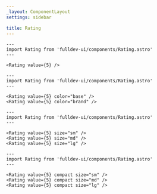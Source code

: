 ```yaml
---
_layout: ComponentLayout
settings: sidebar

title: Rating
---
```


```astro live
---
import Rating from 'fulldev-ui/components/Rating.astro'
---

<Rating value={5} />
```

```astro live
---
import Rating from 'fulldev-ui/components/Rating.astro'
---

<Rating value={5} color="base" />
<Rating value={5} color="brand" />
```

```astro live
---
import Rating from 'fulldev-ui/components/Rating.astro'
---

<Rating value={5} size="sm" />
<Rating value={5} size="md" />
<Rating value={5} size="lg" />
```

```astro live
---
import Rating from 'fulldev-ui/components/Rating.astro'
---

<Rating value={5} compact size="sm" />
<Rating value={5} compact size="md" />
<Rating value={5} compact size="lg" />
```
